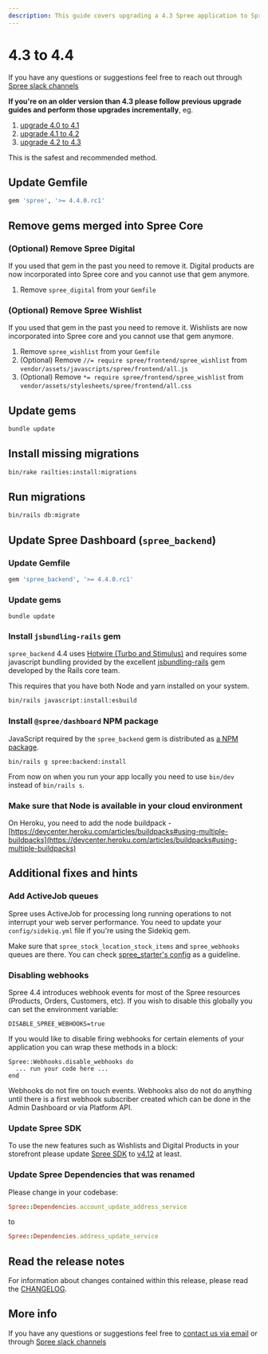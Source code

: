 ```yaml
---
description: This guide covers upgrading a 4.3 Spree application to Spree 4.4.
---
```


# 4.3 to 4.4

If you have any questions or suggestions feel free to reach out through [Spree slack channels](http://slack.spreecommerce.org/)

**If you're on an older version than 4.3 please follow previous upgrade guides and perform those upgrades incrementally**, eg.

1. [upgrade 4.0 to 4.1](four-dot-oh-to-four-dot-one)
2. [upgrade 4.1 to 4.2](four-dot-one-to-four-dot-two)
3. [upgrade 4.2 to 4.3](fout-dot-two-to-four-dot-three)

This is the safest and recommended method.

## Update Gemfile

```ruby
gem 'spree', '>= 4.4.0.rc1'
```

## Remove gems merged into Spree Core

### (Optional) Remove Spree Digital

If you used that gem in the past you need to remove it. Digital products are now incorporated into Spree core and you cannot use that gem anymore.

1. Remove `spree_digital` from your `Gemfile`

### (Optional) Remove Spree Wishlist

If you used that gem in the past you need to remove it. Wishlists are now incorporated into Spree core and you cannot use that gem anymore.

1. Remove `spree_wishlist` from your `Gemfile`
2. (Optional) Remove `//= require spree/frontend/spree_wishlist` from `vendor/assets/javascripts/spree/frontend/all.js`
3. (Optional) Remove `*= require spree/frontend/spree_wishlist` from `vendor/assets/stylesheets/spree/frontend/all.css`

## Update gems

```bash
bundle update
```

## Install missing migrations

```bash
bin/rake railties:install:migrations
```

## Run migrations

```bash
bin/rails db:migrate
```

## Update Spree Dashboard (`spree_backend`)

### Update Gemfile

```ruby
gem 'spree_backend', '>= 4.4.0.rc1'
```

### Update gems

```shell
bundle update
```

### Install `jsbundling-rails` gem

`spree_backend` 4.4 uses [Hotwire (Turbo and Stimulus)](https://hotwired.dev/) and requires some javascript bundling provided by the excellent [jsbundling-rails](https://github.com/rails/jsbundling-rails) gem developed by the Rails core team.

This requires that you have both Node and yarn installed on your system.

```bash
bin/rails javascript:install:esbuild
```

### Install `@spree/dashboard` NPM package

JavaScript required by the `spree_backend` gem is distributed as [a NPM package](https://www.npmjs.com/package/@spree/dashboard).

```
bin/rails g spree:backend:install
```

From now on when you run your app locally you need to use `bin/dev` instead of `bin/rails s`.

### Make sure that Node is available in your cloud environment

On Heroku, you need to add the node buildpack - [https://devcenter.heroku.com/articles/buildpacks#using-multiple-buildpacks](https://devcenter.heroku.com/articles/buildpacks#using-multiple-buildpacks)

## Additional fixes and hints

### Add ActiveJob queues

Spree uses ActiveJob for processing long running operations to not interrupt your web server performance. You need to update your `config/sidekiq.yml` file if you're using the Sidekiq gem.

Make sure that `spree_stock_location_stock_items` and `spree_webhooks` queues are there. You can check [spree\_starter's config](https://github.com/spree/spree\_starter/blob/main/config/sidekiq.yml) as a guideline.

### Disabling webhooks

Spree 4.4 introduces webhook events for most of the Spree resources (Products, Orders, Customers, etc). If you wish to disable this globally you can set the environment variable:

```
DISABLE_SPREE_WEBHOOKS=true
```

If you would like to disable firing webhooks for certain elements of your application you can wrap these methods in a block:

```
Spree::Webhooks.disable_webhooks do
  ... run your code here ...
end
```

Webhooks do not fire on touch events. Webhooks also do not do anything until there is a first webhook subscriber created which can be done in the Admin Dashboard or via Platform API.

### Update Spree SDK

To use the new features such as Wishlists and Digital Products in your storefront please update [Spree SDK](https://github.com/spree/spree-storefront-api-v2-js-sdk) to [v4.12](https://github.com/spree/spree-storefront-api-v2-js-sdk/releases/tag/v4.12.0) at least.&#x20;

### Update Spree Dependencies that was renamed

Please change in your codebase:

```ruby
Spree::Dependencies.account_update_address_service
```

to

```ruby
Spree::Dependencies.address_update_service
```

## Read the release notes

For information about changes contained within this release, please read the [CHANGELOG](https://github.com/spree/spree/blob/master/CHANGELOG).

## More info

If you have any questions or suggestions feel free to [contact us via email](https://spreecommerce.org/contact) or through [Spree slack channels](http://slack.spreecommerce.org/)
